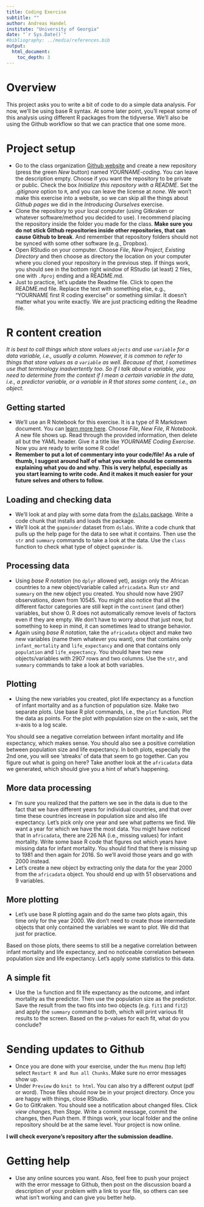 ---
title: Coding Exercise
subtitle: ""
author: Andreas Handel
institute: "University of Georgia"
date: "`r Sys.Date()`"
#bibliography: ../media/references.bib
output: 
  html_document:
    toc_depth: 3
---

# Overview

This project asks you to write a bit of code to do a simple data analysis. For now, we'll be using base R syntax. At some later point, you'll repeat some of this analysis using different R packages from the tidyverse. We'll also be using the Github workflow so that we can practice that one some more.


# Project setup
* Go to the class organization [Github website](https://github.com/epid8060fall2019) and create a new repository (press the green _New_ button) named _YOURNAME-coding_. You can leave the description empty. Choose if you want the repository to be private or public. Check the box _Initialize this repository with a README_. Set the _.gitignore_ option to `R`, and you can leave the license at _none_. We won't make this exercise into a website, so we can skip all the things about _Github pages_ we did in the _Introducing Ourselves_ exercise.
* Clone the repository to your local computer (using Gitkraken or whatever software/method you decided to use). I recommend placing the repository inside the folder you made for the class. **Make sure you do not stick Github repositories inside other repositories, that can cause Github to break**. And remember that repository folders should not be synced with some other software (e.g., Dropbox).
* Open RStudio on your computer. Choose _File_, _New Project_, _Existing Directory_ and then choose as directory the location on your computer where you cloned your repository in the previous step. If things work, you should see in the bottom right window of RStudio (at least) 2 files, one with `.Rproj` ending and a README.md. 
* Just to practice, let's update the Readme file. Click to open the README.md file. Replace the text with something else, e.g., "YOURNAME first R coding exercise" or something similar. It doesn't matter what you write exactly. We are just practicing editing the Readme file.


# R content creation

_It is best to call things which store values `objects` and use `variable` for a data variable, i.e., usually a column. However, it is common to refer to things that store values as a `variable` as well. Because of that, I sometimes use that terminology inadvertently too. So if I talk about a variable, you need to determine from the context if I mean a certain variable in the data, i.e., a predictor variable, or a variable in R that stores some content, i.e., an object._


## Getting started
* We'll use an R Notebook for this exercise. It is a type of R Markdown document. You can [learn more here](https://bookdown.org/yihui/rmarkdown/notebook.html). Choose _File_, _New File_, _R Notebook_. A new file shows up. Read through the provided information, then delete all but the YAML header. Give it a title like _YOURNAME Coding Exercise_. Now you are ready to write some R code!
* **Remember to put a lot of commentary into your code/file! As a rule of thumb, I suggest around half of what you write should be comments explaining what you do and why. This is very helpful, especially as you start learning to write code. And it makes it much easier for your future selves and others to follow.**

## Loading and checking data
* We'll look at and play with some data from the [`dslabs` package](https://simplystatistics.org/2018/01/22/the-dslabs-package-provides-datasets-for-teaching-data-science/). Write a code chunk that installs and loads the package.
* We'll look at the `gapminder` dataset from `dslabs`. Write a code chunk that pulls up the help page for the data to see what it contains. Then use the `str` and `summary` commands to take a look at the data. Use the `class` function to check what type of object `gapminder` is.

## Processing data
* Using _base R notation_ (no `dplyr` allowed yet), assign only the African countries to a new object/variable called `africadata`. Run `str` and `summary` on the new object you created. You should now have 2907 observations, down from 10545. You might also notice that all the different factor categories are still kept in the `continent` (and other) variables, but show 0. R does not automatically remove levels of factors even if they are empty. We don't have to worry about that just now, but something to keep in mind, it can sometimes lead to strange behavior.
* Again using _base R notation_, take the `africadata` object and make two new variables (name them whatever you want), one that contains only `infant_mortality` and `life_expectancy` and one that contains only `population` and `life_expectancy`. You should have two new objects/variables with 2907 rows and two columns. Use the `str`, and `summary` commands to take a look at both variables.

## Plotting
* Using the new variables you created, plot life expectancy as a function of infant mortality and as a function of population size. Make two separate plots. Use base R plot commands, i.e., the `plot` function. Plot the data as points. For the plot with population size on the x-axis, set the x-axis to a log scale.

You should see a negative correlation between infant mortality and life expectancy, which makes sense. You should also see a positive correlation between population size and life expectancy. In both plots, especially the 2nd one, you will see 'streaks' of data that seem to go together. Can you figure out what is going on here? Take another look at the `africadata` data we generated, which should give you a hint of what's happening. 


## More data processing
* I'm sure you realized that the pattern we see in the data is due to the fact that we have different years for individual countries, and that over time these countries increase in population size and also life expectancy. Let's pick only one year and see what patterns we find. We want a year for which we have the most data. You might have noticed that in `africadata`, there are 226 NA (i.e., missing values) for infant mortality. Write some base R code that figures out which years have missing data for infant mortality. You should find that there is missing up to 1981 and then again for 2016. So we'll avoid those years and go with 2000 instead.
* Let's create a new object by extracting only the data for the year 2000 from the `africadata` object. You should end up with 51 observations and 9 variables.


## More plotting
* Let's use base R plotting again and do the same two plots again, this time only for the year 2000. We don't need to create those intermediate objects that only contained the variables we want to plot. We did that just for practice.

Based on those plots, there seems to still be a negative correlation between infant mortality and life expectancy, and no noticeable correlation between population size and life expectancy. Let's apply some statistics to this data.

## A simple fit
* Use the `lm` function and fit life expectancy as the outcome, and infant mortality as the predictor. Then use the population size as the predictor. Save the result from the two fits into two objects (e.g. `fit1` and `fit2`) and apply the `summary` command to both, which will print various fit results to the screen. Based on the p-values for each fit, what do you conclude? 


# Sending updates to Github
* Once you are done with your exercise, under the `Run` menu (top left) select `Restart R and Run all Chunks`. Make sure no error messages show up.
* Under `Preview` do `knit to html`. You can also try a different output (pdf or word). Those files should now be in your project directory. Once you are happy with things, close RStudio. 
* Go to GitKraken. You should see a notification about changed files. Click _view changes_, then _Stage_. Write a commit message, commit the changes, then _Push_ them. If things work, your local folder and the online repository should be at the same level. Your project is now online.

**I will check everyone's repository after the submission deadline.**

# Getting help
* Use any online sources you want. Also, feel free to push your project with the error message to Github, then post on the discussion board a description of your problem with a link to your file, so others can see what isn't working and can give you better help.